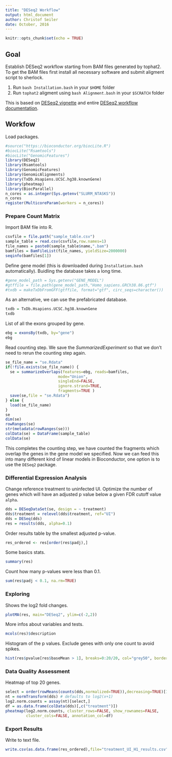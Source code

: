 ```yaml
---
title: "DESeq2 Workflow"
output: html_document
author: Christof Seiler
date: October, 2016
---
```


```r
knitr::opts_chunk$set(echo = TRUE)
```

## Goal

Establish DESeq2 workflow starting from BAM files generated by tophat2. 
To get the BAM files first install all necessary software and submit aligment script to sherlock. 

1. Run ``bash Installation.bash`` in your ``$HOME`` folder 
2. Run ``tophat2`` aligment using ``bash Alignment.bash`` in your ``$SCRATCH`` folder

This is based on [DESeq2 vignette](https://www.bioconductor.org/packages/devel/bioc/vignettes/DESeq2/inst/doc/DESeq2.pdf) and entire [DESeq2 workflow documentation](http://www.bioconductor.org/help/workflows/rnaseqGene/).

## Workfow

Load packages.

```r
#source("https://bioconductor.org/biocLite.R")
#biocLite("Rsamtools")
#biocLite("GenomicFeatures")
library(DESeq2)
library(Rsamtools)
library(GenomicFeatures)
library(GenomicAlignments)
library(TxDb.Hsapiens.UCSC.hg38.knownGene)
library(pheatmap)
library(BiocParallel)
n_cores = as.integer(Sys.getenv("SLURM_NTASKS"))
n_cores
register(MulticoreParam(workers = n_cores))
```

### Prepare Count Matrix

Import BAM file into R.

```r
csvfile = file.path("sample_table.csv")
sample_table = read.csv(csvfile,row.names=1)
file_names = paste0(sample_table$name,".bam")
bamfiles = BamFileList(file_names, yieldSize=2000000)
seqinfo(bamfiles[1])
```

Define gene model (this is downloaded during ``Installation.bash`` automatically). Buidling the database takes a long time.

```r
#gene_model_path = Sys.getenv("GENE_MODEL")
#gtffile = file.path(gene_model_path,"Homo_sapiens.GRCh38.86.gtf")
#txdb = makeTxDbFromGFF(gtffile, format="gtf", circ_seqs=character())
```

As an alternative, we can use the prefabricated database.

```r
txdb = TxDb.Hsapiens.UCSC.hg38.knownGene
txdb
```

List of all the exons grouped by gene.

```r
ebg = exonsBy(txdb, by="gene")
ebg
```

Read counting step. We save the *SummarizedExperiment* so that we don't need to rerun the counting step again.

```r
se_file_name = "se.Rdata"
if(!file.exists(se_file_name)) {
  se = summarizeOverlaps(features=ebg, reads=bamfiles,
                       mode="Union",
                       singleEnd=FALSE,
                       ignore.strand=TRUE,
                       fragments=TRUE )
  save(se,file = "se.Rdata")
} else {
  load(se_file_name)
}
se
dim(se)
rowRanges(se)
str(metadata(rowRanges(se)))
colData(se) = DataFrame(sample_table)
colData(se)
```

This completes the counting step, we have counted the fragments which overlap the genes in the gene model we specified. Now we can feed this into many different kind of linear models in Bioconductor, one option is to use the ``DESeq2`` package.

### Differential Expression Analysis

Change reference treatment to uninfected UI. Optimize the number of genes which will have an adjusted p value below a given FDR cutoff value ``alpha``.

```r
dds = DESeqDataSet(se, design = ~ treatment)
dds$treatment = relevel(dds$treatment, ref="UI")
dds = DESeq(dds)
res = results(dds, alpha=0.1)
```

Order results table by the smallest adjusted p-value.

```r
res_ordered <- res[order(res$padj),]
```

Some basics stats.

```r
summary(res)
```

Count how many p-values were less than 0.1.

```r
sum(res$padj < 0.1, na.rm=TRUE)
```

### Exploring

Shows the log2 fold changes.

```r
plotMA(res, main="DESeq2", ylim=c(-2,2))
```

More infos about variables and tests.

```r
mcols(res)$description
```

Histogram of the p values. Exclude genes with only one count to avoid spikes.

```r
hist(res$pvalue[res$baseMean > 1], breaks=0:20/20, col="grey50", border="white")
```

### Data Quality Assessment

Heatmap of top 20 genes.

```r
select = order(rowMeans(counts(dds,normalized=TRUE)),decreasing=TRUE)[1:20]
nt = normTransform(dds) # defaults to log2(x+1)
log2.norm.counts = assay(nt)[select,]
df = as.data.frame(colData(dds)[,c("treatment")])
pheatmap(log2.norm.counts, cluster_rows=FALSE, show_rownames=FALSE,
         cluster_cols=FALSE, annotation_col=df)
```

### Export Results

Write to text file.

```r
write.csv(as.data.frame(res_ordered),file="treatment_UI_H1_results.csv")
```
